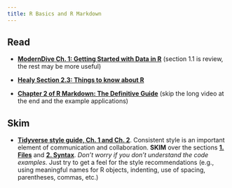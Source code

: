 ```yaml
---
title: R Basics and R Markdown
---
```


## Read

- [**ModernDive Ch. 1: Getting Started with Data in R**](https://moderndive.com/1-getting-started.html) (section 1.1 is review, the rest may be more useful)

- [**Healy Section 2.3: Things to know about R**](https://socviz.co/gettingstarted.html#things-to-know-about-r)

- [**Chapter 2 of R Markdown: The Definitive Guide**](https://bookdown.org/yihui/rmarkdown/basics.html) (skip the long video at the end and the example applications)


## Skim

- [**Tidyverse style guide, Ch. 1 and Ch. 2**](http://style.tidyverse.org/).  Consistent style is an important element of communication and collaboration. **SKIM** over the sections **[1. Files](https://style.tidyverse.org/files.html)** and **[2. Syntax](https://style.tidyverse.org/syntax.html)**. *Don't worry if you don't understand the code examples.* Just try to get a feel for the style recommendations (e.g., using meaningful names for R objects, indenting, use of spacing, parentheses, commas, etc.)